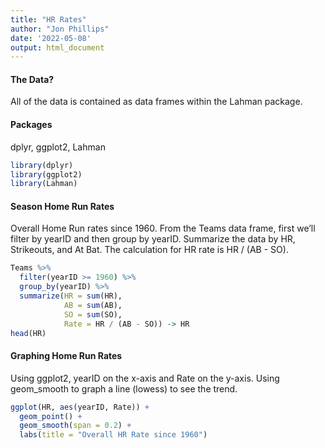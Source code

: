 ```yaml
---
title: "HR Rates"
author: "Jon Phillips"
date: '2022-05-08'
output: html_document
---
```


#### The Data?

All of the data is contained as data frames within the Lahman package.

#### Packages

dplyr, ggplot2, Lahman

```r
library(dplyr)
library(ggplot2)
library(Lahman)
```

#### Season Home Run Rates

Overall Home Run rates since 1960. From the Teams data frame, first we'll filter by yearID and then group by yearID.  Summarize the data by HR, Strikeouts, and At Bat.  The calculation for HR rate is HR / (AB - SO).

```r
Teams %>% 
  filter(yearID >= 1960) %>% 
  group_by(yearID) %>% 
  summarize(HR = sum(HR),
            AB = sum(AB),
            SO = sum(SO),
            Rate = HR / (AB - SO)) -> HR
head(HR)
```

#### Graphing Home Run Rates

Using ggplot2, yearID on the x-axis and Rate on the y-axis. Using geom_smooth to graph a line (lowess) to see the trend.
```r
ggplot(HR, aes(yearID, Rate)) +
  geom_point() +
  geom_smooth(span = 0.2) +
  labs(title = "Overall HR Rate since 1960")
```
